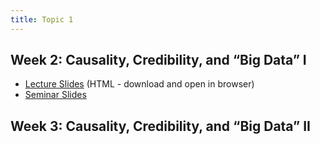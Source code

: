 ```yaml
---
title: Topic 1
---
```



## Week 2: Causality, Credibility, and "Big Data" I

- [Lecture Slides](https://github.com/GV330/course_materials/blob/main/lectures/GV330_Lecture2_slides.html) (HTML - download and open in browser)
- [Seminar Slides](https://github.com/GV330/course_materials/blob/main/seminars/seminar2/GV330%20Seminar%202%20slides.pdf)


## Week 3: Causality, Credibility, and "Big Data" II

